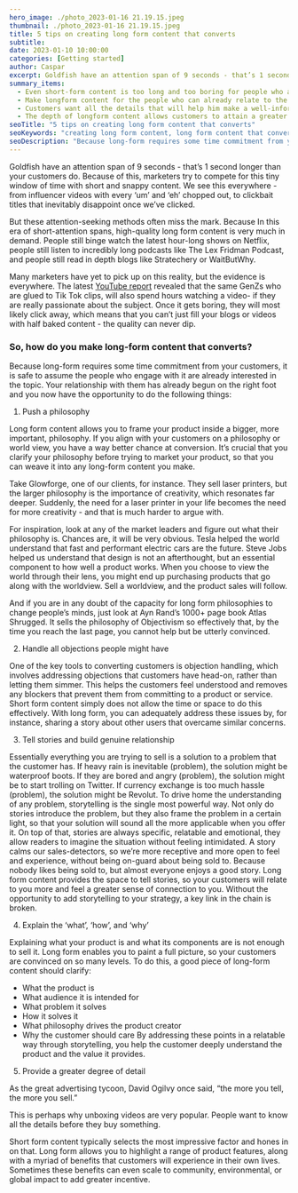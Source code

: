 ```yaml
---
hero_image: ./photo_2023-01-16 21.19.15.jpeg
thumbnail: ./photo_2023-01-16 21.19.15.jpeg
title: 5 tips on creating long form content that converts
subtitle:
date: 2023-01-10 10:00:00
categories: [Getting started]
author: Caspar
excerpt: Goldfish have an attention span of 9 seconds - that’s 1 second longer than your customers do.
summary_items:
  - Even short-form content is too long and too boring for people who aren't interested in it. Don't optimise for those people. Optimise for the buyer.
  - Make longform content for the people who can already relate to the problem or worldview that you address with your product.
  - Customers want all the details that will help him make a well-informed decision. Use longform and leave no stone unturned, so your customers are completely confident that they have made the right choice.
  - The depth of longform content allows customers to attain a greater understanding of the product and the philosophy behind it, which builds trust and connection with the seller.
seoTitle: "5 tips on creating long form content that converts"
seoKeywords: "creating long form content, long form content that converts, content that converts"
seoDescription: "Because long-form requires some time commitment from your customers, it is safe to assume the people who engage with it are already interested in the topic."
---
```


Goldfish have an attention span of 9 seconds - that’s 1 second longer than your customers do. Because of this, marketers try to compete for this tiny window of time with short and snappy content. We see this everywhere - from influencer videos with every ‘um’ and ‘eh’ chopped out, to clickbait titles that inevitably disappoint once we’ve clicked.

But these attention-seeking methods often miss the mark. Because In this era of short-attention spans, high-quality long form content is very much in demand. People still binge watch the latest hour-long shows on Netflix, people still listen to incredibly long podcasts like The Lex Fridman Podcast, and people still read in depth blogs like Stratechery or WaitButWhy.

Many marketers have yet to pick up on this reality, but the evidence is everywhere.
The latest [YouTube report](https://www.youtube.com/trends/report/) revealed that the same GenZs who are glued to Tik Tok clips, will also spend hours watching a video- if they are really passionate about the subject. Once it gets boring, they will most likely click away, which means that you can’t just fill your blogs or videos with half baked content - the quality can never dip.

### So, how do you make long-form content that converts?

Because long-form requires some time commitment from your customers, it is safe to assume the people who engage with it are already interested in the topic. Your relationship with them has already begun on the right foot and you now have the opportunity to do the following things:

1. Push a philosophy

Long form content allows you to frame your product inside a bigger, more important, philosophy. If you align with your customers on a philosophy or world view, you have a way better chance at conversion. It’s crucial that you clarify your philosophy before trying to market your product, so that you can weave it into any long-form content you make.

Take Glowforge, one of our clients, for instance. They sell laser printers, but the larger philosophy is the importance of creativity, which resonates far deeper. Suddenly, the need for a laser printer in your life becomes the need for more creativity - and that is much harder to argue with.

For inspiration, look at any of the market leaders and figure out what their philosophy is. Chances are, it will be very obvious. Tesla helped the world understand that fast and performant electric cars are the future. Steve Jobs helped us understand that design is not an afterthought, but an essential component to how well a product works. When you choose to view the world through their lens, you might end up purchasing products that go along with the worldview. Sell a worldview, and the product sales will follow.

And if you are in any doubt of the capacity for long form philosophies to change people’s minds, just look at Ayn Rand’s 1000+ page book Atlas Shrugged. It sells the philosophy of Objectivism so effectively that, by the time you reach the last page, you cannot help but be utterly convinced.

2. Handle all objections people might have

One of the key tools to converting customers is objection handling, which involves addressing objections that customers have head-on, rather than letting them simmer. This helps the customers feel understood and removes any blockers that prevent them from committing to a product or service.
Short form content simply does not allow the time or space to do this effectively. With long form, you can adequately address these issues by, for instance, sharing a story about other users that overcame similar concerns.

3. Tell stories and build genuine relationship

Essentially everything you are trying to sell is a solution to a problem that the customer has. If heavy rain is inevitable (problem), the solution might be waterproof boots. If they are bored and angry (problem), the solution might be to start trolling on Twitter. If currency exchange is too much hassle (problem), the solution might be Revolut. To drive home the understanding of any problem, storytelling is the single most powerful way. Not only do stories introduce the problem, but they also frame the problem in a certain light, so that your solution will sound all the more applicable when you offer it.
On top of that, stories are always specific, relatable and emotional, they allow readers to imagine the situation without feeling intimidated. A story calms our sales-detectors, so we’re more receptive and more open to feel and experience, without being on-guard about being sold to. Because nobody likes being sold to, but almost everyone enjoys a good story.
Long form content provides the space to tell stories, so your customers will relate to you more and feel a greater sense of connection to you. Without the opportunity to add storytelling to your strategy, a key link in the chain is broken.

4. Explain the ‘what’, ‘how’, and ‘why’

Explaining what your product is and what its components are is not enough to sell it. Long form enables you to paint a full picture, so your customers are convinced on so many levels.
To do this, a good piece of long-form content should clarify:

- What the product is
- What audience it is intended for
- What problem it solves
- How it solves it
- What philosophy drives the product creator
- Why the customer should care
  By addressing these points in a relatable way through storytelling, you help the customer deeply understand the product and the value it provides.

5. Provide a greater degree of detail

As the great advertising tycoon, David Ogilvy once said, “the more you tell, the more you sell.”

This is perhaps why unboxing videos are very popular. People want to know all the details before they buy something.

Short form content typically selects the most impressive factor and hones in on that. Long form allows you to highlight a range of product features, along with a myriad of benefits that customers will experience in their own lives. Sometimes these benefits can even scale to community, environmental, or global impact to add greater incentive.
